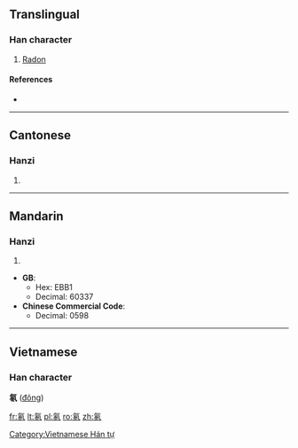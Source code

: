 ==Translingual==

===Han character===
{{Han char|rn=84|rad=气|as=05|sn=9|four=8031<sub>7</sub>|canj=人弓竹水卜 (ONHEY)}}

# [[Radon]]

====References====
* {{Han ref|kx=0599.111|hdz=32011.050|uh=6C21|ud=27681|bh=CF6C|bd=53100}}

----

==Cantonese==

===Hanzi===
{{yue-hanzi|jyut=|y=dung1}}

# {{defn|lang=yue|sort=气05}}

----

==Mandarin==

===Hanzi===
{{cmn-hanzi|pin=[[dōng]] ([[dong1]])|wg=tung<sup>1</sup>}}

# {{defn|lang=cmn|sort=气05}}

* '''GB''':
** Hex: EBB1
** Decimal: 60337
* '''Chinese Commercial Code''':
** Decimal: 0598

----

==Vietnamese==
===Han character===
'''氡''' ([[đông]])

[[Category:Vietnamese Hán tự]]

[[fr:氡]]
[[lt:氡]]
[[pl:氡]]
[[ro:氡]]
[[zh:氡]]